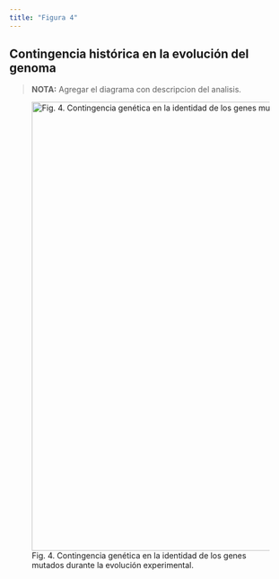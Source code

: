 ---
title: "Figura 4"
---

## Contingencia histórica en la evolución del genoma

> **NOTA:** Agregar el diagrama con descripcion del analisis.


![Fig. 4. Contingencia genética en la identidad de los genes mutados durante la evolución experimental.](img/figure4.jpeg){width="800"}













